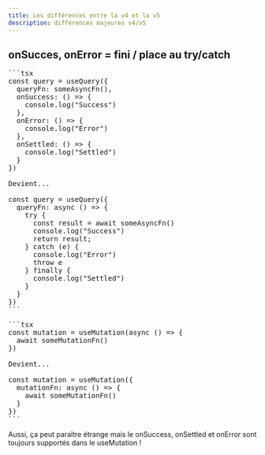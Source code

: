 ```yaml
---
title: Les différences entre la v4 et la v5
description: différences majeures v4/v5
---
```


## onSucces, onError = fini / place au try/catch

<Pre>
```tsx
const query = useQuery({
  queryFn: someAsyncFn(),
  onSuccess: () => {
    console.log("Success")
  },
  onError: () => {
    console.log("Error")
  },
  onSettled: () => {
    console.log("Settled")
  }
})

Devient...

const query = useQuery({
  queryFn: async () => {
    try {
      const result = await someAsyncFn()
      console.log("Success")
      return result;
    } catch (e) {
      console.log("Error")
      throw e
    } finally {
      console.log("Settled")
    }
  }
})
```
</Pre>


<Pre>
```tsx
const mutation = useMutation(async () => {
  await someMutationFn()
})

Devient...

const mutation = useMutation({
  mutationFn: async () => {
    await someMutationFn()
  }
})
```
</Pre>

Aussi, ça peut paraître étrange mais le onSuccess, onSettled et onError sont toujours supportés dans le useMutation !